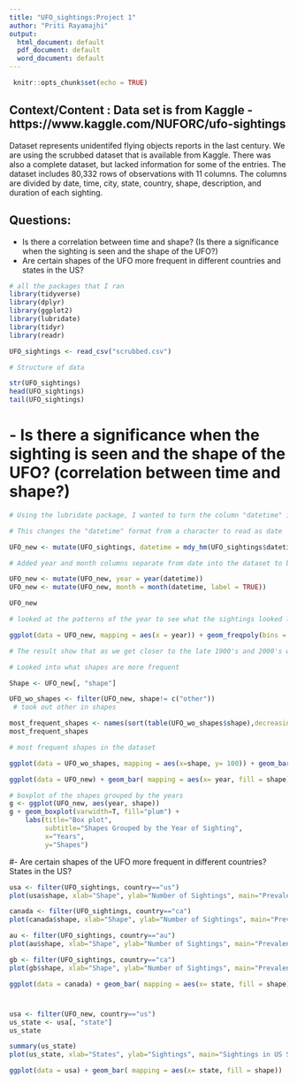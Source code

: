 ```yaml
---
title: "UFO_sightings:Project 1"
author: "Priti Rayamajhi"
output: 
  html_document: default
  pdf_document: default
  word_document: default
---
```

```r
 knitr::opts_chunk$set(echo = TRUE)
```


## Context/Content : Data set is from Kaggle - https://www.kaggle.com/NUFORC/ufo-sightings

Dataset represents unidentifed flying objects reports in the last century. We are using the scrubbed dataset that is available from Kaggle. There was also a complete dataset, but lacked information for some of the entries. The dataset includes 80,332 rows of observations with 11 columns. The columns are divided by date, time, city, state, country, shape, description, and duration of each sighting. 

## Questions: 
- Is there a correlation between time and shape? (Is there a significance when the sighting is seen and the shape of the UFO?) 
- Are certain shapes of the UFO more frequent in different countries and states in the US? 

```r
# all the packages that I ran 
library(tidyverse)
library(dplyr)
library(ggplot2)
library(lubridate)
library(tidyr)
library(readr)
```


```r
UFO_sightings <- read_csv("scrubbed.csv")
```

```r
# Structure of data

str(UFO_sightings)
head(UFO_sightings)
tail(UFO_sightings)
```

# - Is there a significance when the sighting is seen and the shape of the UFO? (correlation between time and shape?)

```r
# Using the lubridate package, I wanted to turn the column "datetime" into date and time. This will make comaparing the shape with time easier since R can read the column as a date and time versus as a character like it was before.

# This changes the "datetime" format from a character to read as date 

UFO_new <- mutate(UFO_sightings, datetime = mdy_hm(UFO_sightings$datetime))

# Added year and month columns separate from date into the dataset to be able to sort through quickly. 

UFO_new <- mutate(UFO_new, year = year(datetime))
UFO_new <- mutate(UFO_new, month = month(datetime, label = TRUE))

UFO_new

# looked at the patterns of the year to see what the sightings looked like annually in order to copare that to the shape 

ggplot(data = UFO_new, mapping = aes(x = year)) + geom_freqpoly(bins = 1000) + ggtitle("Annual UFO Sightings Reported Worldwide")

# The result show that as we get closer to the late 1900's and 2000's we see more sightings being reported. This might be due to many factors like technology or the population of the locations reporting more frequently than other locations. 

```
```r
# Looked into what shapes are more frequent 

Shape <- UFO_new[, "shape"]

UFO_wo_shapes <- filter(UFO_new, shape!= c("other"))
 # took out other in shapes 

most_frequent_shapes <- names(sort(table(UFO_wo_shapes$shape),decreasing = TRUE)[1:10])
most_frequent_shapes

# most frequent shapes in the dataset

ggplot(data = UFO_wo_shapes, mapping = aes(x=shape, y= 100)) + geom_bar( stat = "identity", fill="Pink") + labs( y= "Count", x= "shape") + ggtitle("Shapes of UFO Sightings")

```

```r
ggplot(data = UFO_new) + geom_bar( mapping = aes(x= year, fill = shape)) + ggtitle ("Frequency of Shape by Year of Sighting")
```


```r
# boxplot of the shapes grouped by the years
g <- ggplot(UFO_new, aes(year, shape))
g + geom_boxplot(varwidth=T, fill="plum") + 
    labs(title="Box plot", 
         subtitle="Shapes Grouped by the Year of Sighting",
         x="Years",
         y="Shapes")
```



#- Are certain shapes of the UFO more frequent in different countries? States in the US?
```r
usa <- filter(UFO_sightings, country=="us")
plot(usa$shape, xlab="Shape", ylab="Number of Sightings", main="Prevalent UFO Shapes in the USA")

canada <- filter(UFO_sightings, country=="ca")
plot(canada$shape, xlab="Shape", ylab="Number of Sightings", main="Prevalent UFO Shapes in the Canada")

au <- filter(UFO_sightings, country=="au")
plot(au$shape, xlab="Shape", ylab="Number of Sightings", main="Prevalent UFO Shapes in the Australia")

gb <- filter(UFO_sightings, country=="ca")
plot(gb$shape, xlab="Shape", ylab="Number of Sightings", main="Prevalent UFO Shapes in the Great Britian")

ggplot(data = canada) + geom_bar( mapping = aes(x= state, fill = shape))
```
# 
```r
usa <- filter(UFO_new, country=="us")
us_state <- usa[, "state"]
us_state

summary(us_state)
plot(us_state, xlab="States", ylab="Sightings", main="Sightings in US States")

ggplot(data = usa) + geom_bar( mapping = aes(x= state, fill = shape))

```

